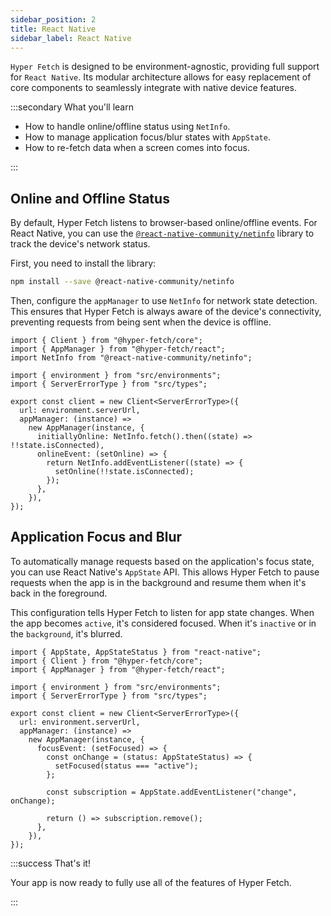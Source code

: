 ```yaml
---
sidebar_position: 2
title: React Native
sidebar_label: React Native
---
```


`Hyper Fetch` is designed to be environment-agnostic, providing full support for `React Native`. Its modular
architecture allows for easy replacement of core components to seamlessly integrate with native device features.

:::secondary What you'll learn

- How to handle online/offline status using `NetInfo`.
- How to manage application focus/blur states with `AppState`.
- How to re-fetch data when a screen comes into focus.

:::

## Online and Offline Status

By default, Hyper Fetch listens to browser-based online/offline events. For React Native, you can use the
[`@react-native-community/netinfo`](https://github.com/react-native-netinfo/react-native-netinfo) library to track the
device's network status.

First, you need to install the library:

```bash
npm install --save @react-native-community/netinfo
```

Then, configure the `appManager` to use `NetInfo` for network state detection. This ensures that Hyper Fetch is always
aware of the device's connectivity, preventing requests from being sent when the device is offline.

```tsx title="services/client.ts"
import { Client } from "@hyper-fetch/core";
import { AppManager } from "@hyper-fetch/react";
import NetInfo from "@react-native-community/netinfo";

import { environment } from "src/environments";
import { ServerErrorType } from "src/types";

export const client = new Client<ServerErrorType>({
  url: environment.serverUrl,
  appManager: (instance) =>
    new AppManager(instance, {
      initiallyOnline: NetInfo.fetch().then((state) => !!state.isConnected),
      onlineEvent: (setOnline) => {
        return NetInfo.addEventListener((state) => {
          setOnline(!!state.isConnected);
        });
      },
    }),
});
```

## Application Focus and Blur

To automatically manage requests based on the application's focus state, you can use React Native's `AppState` API. This
allows Hyper Fetch to pause requests when the app is in the background and resume them when it's back in the foreground.

This configuration tells Hyper Fetch to listen for app state changes. When the app becomes `active`, it's considered
focused. When it's `inactive` or in the `background`, it's blurred.

```tsx title="services/client.ts"
import { AppState, AppStateStatus } from "react-native";
import { Client } from "@hyper-fetch/core";
import { AppManager } from "@hyper-fetch/react";

import { environment } from "src/environments";
import { ServerErrorType } from "src/types";

export const client = new Client<ServerErrorType>({
  url: environment.serverUrl,
  appManager: (instance) =>
    new AppManager(instance, {
      focusEvent: (setFocused) => {
        const onChange = (status: AppStateStatus) => {
          setFocused(status === "active");
        };

        const subscription = AppState.addEventListener("change", onChange);

        return () => subscription.remove();
      },
    }),
});
```

:::success That's it!

Your app is now ready to fully use all of the features of Hyper Fetch.

:::
